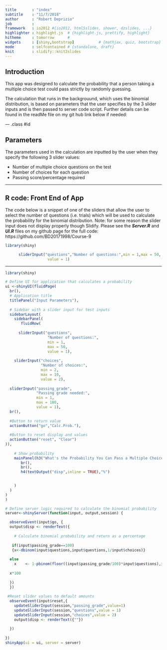 ```yaml
---
title       : "index"
subtitle    : "11/7/2018"
author      : "Robert Deprizio"
job         : 
framework   : io2012 #{io2012, html5slides, shower, dzslides, ...}
highlighter : highlight.js  # {highlight.js, prettify, highlight}
hitheme     : tomorrow      # 
widgets     : [shiny,bootstrap]           # {mathjax, quiz, bootstrap}
mode        : selfcontained # {standalone, draft}
knit        : slidify::knit2slides
---
```


## Introduction

This app was designed to calculate the probability that a person taking a multiple choice test could pass strictly by randomly guessing. 

The calculation that runs in the backgrouund, which uses the binomial distribution, is based on parameters that the user specifies by the 3 slider inputs and is then passed to server code script. Further details can be found in the readMe file on my git hub link below if needed:



--- .class #id 

## Parameters

The parameters used in the calculation are inputted by the user when they specify the following 3 slider values:

- Number of multiple choice questions on the test 
- Number of choices for each question 
- Passing score/percentage required 

---

## R code: Front End of App
The code below is a snippet of one of the sliders that allow the user to select the number of questions (i.e. trials) which will be used to calculate the probability for the binomial distribution. Note: for some reason the slider input does not display properly though Slidify. Please see the ***Server.R*** and ***UI.R*** files on my github page for the full code: https://github.com/BD20171998/Course-9  
```r
library(shiny)

      sliderInput("questions","Number of questions:",min = 1,max = 50,
                   value = 1)

```

--- 

```r

library(shiny)

# Define UI for application that calculates a probability
ui <-shinyUI(fluidPage(
  br(),
  # Application title
  titlePanel("Input Parameters"),
  
  # Sidebar with a slider input for test inputs 
  sidebarLayout(
    sidebarPanel(
       fluidRow(
      
      sliderInput("questions",
                   "Number of questions:",
                   min = 1,
                   max = 50,
                   value = 1),
    
    sliderInput("choices",
                "Number of choices:",
                min = 2,
                max = 10,
                value = 2),
    
  sliderInput("passing_grade",
              "Passing grade needed:",
              min = 1,
              max = 100,
              value = 1),
  br(),
  
  #Button to return value
  actionButton("go","Calc.Prob."), 
  
  #Button to reset display and values
  actionButton("reset", "Clear")
)),
  
    # Show probability
    mainPanel(h3("What's the Probability You Can Pass a Multiple Choice Test Strictly by Guessing?"),
       br(),
       br(),
       h4(textOutput("disp",inline = TRUE),"%")
      

    )
  )
)
)

# Define server logic required to calculate the binomial probability
server<-shinyServer(function(input, output,session) {

  observeEvent(input$go, {
  output$disp <- renderText({
    
    # Calculate binomial probability and return as a percentage
    
   if(input$passing_grade==100)
   {x<-dbinom(input$questions,input$questions,1/input$choices)}
    
  else
    x    <- 1-pbinom(floor((input$passing_grade/100)*input$questions),input$questions,1/input$choices)
   
  x*100 
    
  })
  })
  
 #Reset slider values to default amounts
  observeEvent(input$reset,{
    updateSliderInput(session,"passing_grade",value=1)
    updateSliderInput(session,"questions",value = 1)
    updateSliderInput(session,"choices",value = 2)
    output$disp <- renderText({""})
    
  })
  
})
shinyApp(ui = ui, server = server)
```